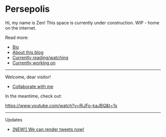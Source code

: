 
# Persepolis

Hi, my name is Zen! This space is currently under construction. WIP - home on the internet.

Read more:
- [Bio](/about)
- [About this blog](/building-persepolis)
- [Currently reading/watching](/areas/media)
- [Currently working on](/projects/current/EXXA)

---

Welcome, dear visitor!

- [Collaborate with me](/collab)

In the meantime, check out:

https://www.youtube.com/watch?v=RiJFo-kaJBQ&t=1s


---

Updates
- [\[NEW!\] We can render tweets now!](/blog/timeline)